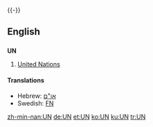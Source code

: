 {{see|un|un-|-un-|ün|ún}}
{{wikipedia | un (disambiguation)}}
{{-}}
==English==
==={{initialism}}===
'''UN'''
# [[United Nations]]

====Translations====
*Hebrew: [[:he:או"ם|או"ם]]
*Swedish: [[FN]]

[[zh-min-nan:UN]]
[[de:UN]]
[[et:UN]]
[[ko:UN]]
[[ku:UN]]
[[tr:UN]]